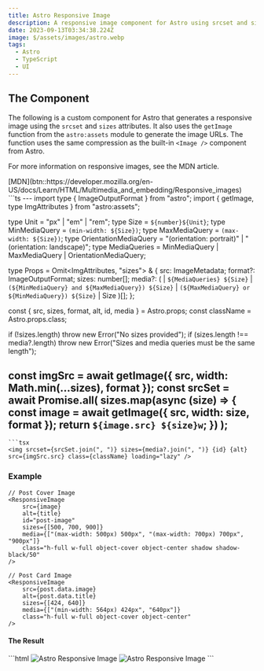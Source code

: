```yaml
---
title: Astro Responsive Image
description: A responsive image component for Astro using srcset and sizes.
date: 2023-09-13T03:34:38.224Z
image: $/assets/images/astro.webp
tags:
  - Astro
  - TypeScript
  - UI
---
```


## The Component

The following is a custom component for Astro that generates a responsive image using the `srcset` and `sizes` attributes. It also uses the `getImage` function from the `astro:assets` module to generate the image URLs. The function uses the same compression as the built-in `<Image />` component from Astro.

For more information on responsive images, see the MDN article.

<div class="button-row">
[MDN](btn::https://developer.mozilla.org/en-US/docs/Learn/HTML/Multimedia_and_embedding/Responsive_images)
</div>

<CombinedBlock>
```ts
---
import type { ImageOutputFormat } from "astro";
import { getImage, type ImgAttributes } from "astro:assets";

type Unit = "px" | "em" | "rem";
type Size = `${number}${Unit}`;
type MinMediaQuery = `(min-width: ${Size})`;
type MaxMediaQuery = `(max-width: ${Size})`;
type OrientationMediaQuery = "(orientation: portrait)" | "(orientation: landscape)";
type MediaQueries = MinMediaQuery | MaxMediaQuery | OrientationMediaQuery;

type Props = Omit<ImgAttributes, "sizes"> & {
	src: ImageMetadata;
	format?: ImageOutputFormat;
	sizes: number[];
	media?: (
		| `${MediaQueries} ${Size}`
		| `(${MinMediaQuery} and ${MaxMediaQuery}) ${Size}`
		| `(${MaxMediaQuery} or ${MinMediaQuery}) ${Size}`
		| Size
	)[];
};

const { src, sizes, format, alt, id, media } = Astro.props;
const className = Astro.props.class;

if (!sizes.length) throw new Error("No sizes provided");
if (sizes.length !== media?.length) throw new Error("Sizes and media queries must be the same length");

const imgSrc = await getImage({ src, width: Math.min(...sizes), format });
const srcSet = await Promise.all(
	sizes.map(async (size) => {
		const image = await getImage({ src, width: size, format });
		return `${image.src} ${size}w`;
	})
);
---
```
```tsx
<img srcset={srcSet.join(", ")} sizes={media?.join(", ")} {id} {alt} src={imgSrc.src} class={className} loading="lazy" />
```
</CombinedBlock>

### Example

```tsx
// Post Cover Image
<ResponsiveImage
    src={image}
    alt={title}
    id="post-image"
    sizes={[500, 700, 900]}
    media={["(max-width: 500px) 500px", "(max-width: 700px) 700px", "900px"]}
    class="h-full w-full object-cover object-center shadow shadow-black/50"
/>

// Post Card Image
<ResponsiveImage
    src={post.data.image}
    alt={post.data.title}
    sizes={[424, 640]}
    media={["(min-width: 564px) 424px", "640px"]}
    class="h-full w-full object-cover object-center"
/>
```

#### The Result

<WrappedBlock>
```html
<!-- Post Cover Image -->
<img srcset="/_image?href=%3ForigWidth%3D1600%26origHeight%3D840%26origFormat%3Dwebp&amp;w=500&amp;f=webp 1000w, /_image?href=%3ForigWidth%3D1600%26origHeight%3D840%26origFormat%3Dwebp&amp;w=700&amp;f=webp 1400w, /_image?href=%3ForigWidth%3D1600%26origHeight%3D840%26origFormat%3Dwebp&amp;w=900&amp;f=webp 1800w" sizes="(max-width: 500px) 500px, (max-width: 700px) 700px, 900px" id="post-image" alt="Astro Responsive Image" src="/_image?href=%3ForigWidth%3D1600%26origHeight%3D840%26origFormat%3Dwebp&amp;w=500&amp;f=webp" class="h-full w-full object-cover object-center shadow shadow-black/50" loading="lazy">

<!-- Post Card Image -->
<img srcset="/_image?href=%3ForigWidth%3D1600%26origHeight%3D840%26origFormat%3Dwebp&amp;w=424&amp;f=webp 848w, /_image?href=%3ForigWidth%3D1600%26origHeight%3D840%26origFormat%3Dwebp&amp;w=640&amp;f=webp 1280w" sizes="(min-width: 564px) 424px, 640px" alt="Astro Responsive Image" src="/_image?href=%3ForigWidth%3D1600%26origHeight%3D840%26origFormat%3Dwebp&amp;w=424&amp;f=webp" class="h-full w-full object-cover object-center" loading="lazy">
```
</WrappedBlock>